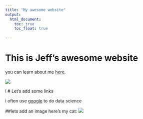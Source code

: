 ```yaml
---
title: "My awesome website"
output: 
  html_document:
    toc: true
    toc_float: true
 
---
```


# This is Jeff's awesome website
you can learn about me [here](about.html).

![](https://media.giphy.com/media/drXGoW1iudhKw/giphy.gif)

l
# Let's add some links

i often use [google](googl.com) to do data science

##lets add an image
here's my cat:
![](IMG_20181128_151135.jpg)
